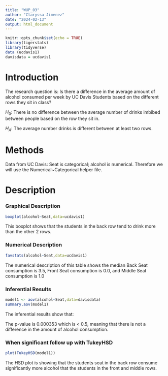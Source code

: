 ```yaml
---
title: "WUP_03"
author: "Claryssa Jimenez"
date: "2024-02-13"
output: html_document
---
```


```r
knitr::opts_chunk$set(echo = TRUE)
library(tigerstats)
library(tidyverse)
data (ucdavis1)
davisdata = ucdavis1
```

# Introduction 

The research question is: Is there a difference in the average amount of alcohol consumed per week by UC Davis Students based on the different rows they sit in class?

$H_0$: There is no difference between the average number of drinks imbibed between people based on the row they sit in.

$H_A$: The average number drinks is different between at least two rows.   

# Methods

Data from UC Davis: Seat is categorical; alcohol is  numerical. 
Therefore we will use the Numerical~Categorical helper file. 

# Description 

### Graphical Description

```r
boxplot(alcohol~Seat,data=ucdavis1)
```

This boxplot shows that the students in the back row tend to drink more than the other 2 rows. 

### Numerical Description

```r
favstats(alcohol~Seat,data=ucdavis1)
```

The numerical description of this table shows the median Back Seat consumption is 3.5, Front Seat consumption is 0.0, and Middle Seat consumption is 1.0


### Inferential Results 

```r
model1 <- aov(alcohol~Seat,data=davisdata)
summary.aov(model1)
```

The inferential results show that: 

The p-value is 0.000353 which is < 0.5, meaning that there is not a difference in the amount of alcohol consumption.  


### When significant follow up with TukeyHSD  

```r
plot(TukeyHSD(model1))
```

The HSD plot is showing that the students seat in the back row consume significantly more alcohol that the students in the front and middle rows. 










